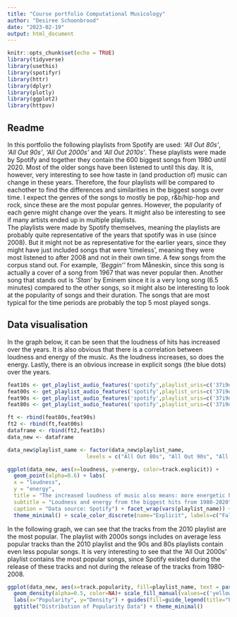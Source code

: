 ```yaml
---
title: "Course portfolio Computational Musicology"
author: "Desiree Schoonbrood"
date: "2023-02-19"
output: html_document
---
```


```r
knitr::opts_chunk$set(echo = TRUE)
library(tidyverse)
library(usethis)
library(spotifyr)
library(httr)
library(dplyr)
library(plotly)
library(ggplot2)
library(httpuv)
```
## Readme
In this portfolio the following playlists from Spotify are used: *'All Out 80s'*, *'All Out 90s'*, *'All Out 2000s'* and *'All Out 2010s'*. These playlists were made by Spotify and together they contain the 600 biggest songs from 1980 until 2020. Most of the older songs have been listened to until this day. It is, however, very interesting to see how taste in (and production of) music can change in these years. Therefore, the four playlists will be compared to eachother to find the differences and similarities in the biggest songs over time. I expect the genres of the songs to mostly be pop, r&b/hip-hop and rock, since these are the most popular genres. However, the popularity of each genre might change over the years. It might also be interesting to see if many artists ended up in multiple playlists.  
The playlists were made by Spotify themselves, meaning the playlists are probably quite representative of the years that spotify was in use (since 2008). But it might not be as representative for the earlier years, since they might have just included songs that were 'timeless', meaning they were most listened to after 2008 and not in their own time. A few songs from the corpus stand out. For example, *'Beggin''* from Måneskin, since this song is actually a cover of a song from 1967 that was never popular then. Another song that stands out is *'Stan'* by Eminem since it is a very long song (6.5 minutes) compared to the other songs, so it might also be interesting to look at the popularity of songs and their duration. The songs that are most typical for the time periods are probably the top 5 most played songs.


## Data visualisation
In the graph below, it can be seen that the loudness of hits has increased over the years. It is also obvious that there is a correlation between loudness and energy of the music. As the loudness increases, so does the energy. Lastly, there is an obvious increase in explicit songs (the blue dots) over the years.


```r
feat10s <- get_playlist_audio_features('spotify',playlist_uris=c('37i9dQZF1DX5Ejj0EkURtP?si=1546e87d237f4331'))
feat00s <- get_playlist_audio_features('spotify',playlist_uris=c('37i9dQZF1DX4o1oenSJRJd?si=d473cc8687174041'))
feat90s <- get_playlist_audio_features('spotify',playlist_uris=c('37i9dQZF1DXbTxeAdrVG2l?si=8b8ef99d5f994ec1'))
feat80s <- get_playlist_audio_features('spotify',playlist_uris=c('37i9dQZF1DX4UtSsGT1Sbe?si=d5efcf8d8b4d4a8e'))

ft <- rbind(feat80s,feat90s)
ft2 <- rbind(ft,feat00s)
dataframe <- rbind(ft2,feat10s)
data_new <- dataframe                            

data_new$playlist_name <- factor(data_new$playlist_name,      
                         levels = c("All Out 80s", "All Out 90s", "All Out 2000s", "All Out 2010s"))

ggplot(data_new, aes(x=loudness, y=energy, color=track.explicit)) + 
  geom_point(alpha=0.6) + labs(
  x = "loudness",
  y = "energy",
  title = "The increased loudness of music also means: more energetic hits",
  subtitle = "Loudness and energy from the biggest hits from 1980-2020",
  caption = "Data source: Spotify") + facet_wrap(vars(playlist_name)) + 
  theme_minimal() + scale_color_discrete(name="Explicit", labels=c("False", "True"))
```

In the following graph, we can see that the tracks from the 2010 playlist are the most popular. The playlist with 2000s songs includes on average less popular tracks than the 2010 playlist and the 90s and 80s playlists contain even less popular songs. It is very interesting to see that the 'All Out 2000s' playlist contains the most popular songs, since Spotify existed during the release of these tracks and not during the release of the tracks from 1980-2008. 


```r
ggplot(data_new, aes(x=track.popularity, fill=playlist_name, text = paste(playlist_name)))+
  geom_density(alpha=0.5, color=NA)+ scale_fill_manual(values=c('yellow', 'blue', 'red', 'orange'))+
  labs(x="Popularity", y="Density") + guides(fill=guide_legend(title="Playlist"))+
  ggtitle("Distribution of Popularity Data") + theme_minimal()
```

